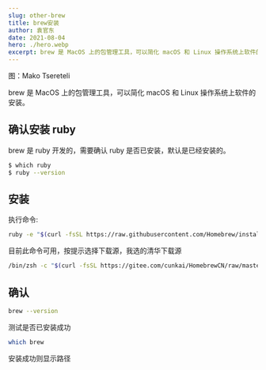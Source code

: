 ```yaml
---
slug: other-brew
title: brew安装
author: 袁官东
date: 2021-08-04
hero: ./hero.webp
excerpt: brew 是 MacOS 上的包管理工具，可以简化 macOS 和 Linux 操作系统上软件的安装。
---
```


<div className={"img-desc"}>图：Mako Tsereteli</div>

brew 是 MacOS 上的包管理工具，可以简化 macOS 和 Linux 操作系统上软件的安装。

## 确认安装 ruby

brew 是 ruby 开发的，需要确认 ruby 是否已安装，默认是已经安装的。

```bash
$ which ruby
$ ruby --version
```

## 安装
执行命令:
```bash
ruby -e "$(curl -fsSL https://raw.githubusercontent.com/Homebrew/install/master/install)"
```
目前此命令可用，按提示选择下载源，我选的清华下载源
```bash
/bin/zsh -c "$(curl -fsSL https://gitee.com/cunkai/HomebrewCN/raw/master/Homebrew.sh)"
```

## 确认
```bash
brew --version
```
测试是否已安装成功
```bash
which brew
```
安装成功则显示路径